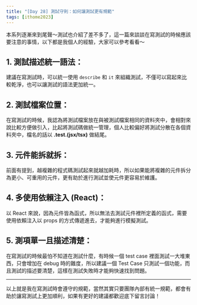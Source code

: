 ```yaml
---
title: "[Day 28] 測試守則：如何讓測試更有規範"
tags: [ithome2023]
---
```


本系列逐漸來到尾聲～測試也介紹了差不多了，這一篇來談談在寫測試的時候應該要注意的事情，以下都是我個人的經驗，大家可以參考看看～

## 1. 測試描述統一語法：

建議在寫測試時，可以統一使用 `describe` 和 `it` 來組織測試，不僅可以寫起來比較乾淨，也可以讓測試的語法更加統一。

## 2. 測試檔案位置：

在寫測試的時候，我認為將測試檔案放在與被測試檔案相同的資料夾中，會相對來說比較方便做引入，比起將測試碼做統一管理，個人比較偏好將測試分散在各個資料夾中，檔名的話以 **.test.(jsx/tsx)** 做結尾。

## 3. 元件能拆就拆：

前面有提到，越複雜的程式碼測試起來就越加耗時，所以如果能將複雜的元件拆分為更小、可重用的元件，更有助於進行測試並使元件更容易於維護。

## 4. 多使用依賴注入 (React)：

以 React 來說，因為元件皆為函式，所以無法去測試元件裡所定義的函式，需要使用依賴注入以 props 的方式傳遞進去，才能夠進行模擬測試。

## 5. 測項單一且描述清楚：

在寫測試的時候最怕不知道在測試什麼，有時候一個 test case 裡面測試一大堆東西，只會增加在 debug 時的難度，所以建議一個 Test Case 只測試一個功能，而且測試的描述要清楚，這樣在測試失敗時才能夠快速找到問題。

---

以上就是我在寫測試時會遵守的規範，當然其實只要團隊內部有統一規範，都會有助於讓寫測試上更加順利，如果有更好的建議都歡迎底下留言討論！
